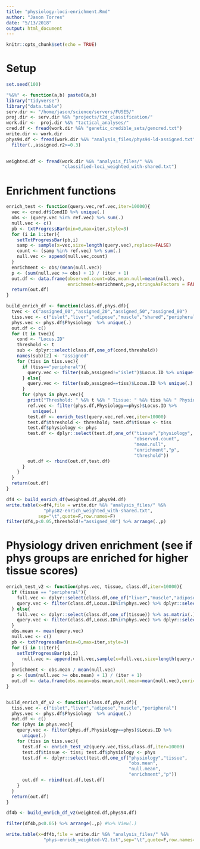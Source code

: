 ```yaml
---
title: "physiology-loci-enrichment.Rmd"
author: "Jason Torres"
date: "5/13/2018"
output: html_document
---
```


```r
knitr::opts_chunk$set(echo = TRUE)
```

# Setup


```r

set.seed(100)

"%&%" <- function(a,b) paste0(a,b)
library("tidyverse")
library("data.table")
serv.dir <- "/home/jason/science/servers/FUSE5/"
proj.dir <- serv.dir %&% "projects/t2d_classification/"
work.dir <-  proj.dir %&% "tactical_analyses/" 
cred.df <- fread(work.dir %&% "genetic_credible_sets/gencred.txt")
write.dir <- work.dir   
phys94.df <- fread(work.dir %&% "analysis_files/phys94-ld-assigned.txt") %>%
  filter(.,assigned.r2>=0.3)
  
```


```r

weighted.df <- fread(work.dir %&% "analysis_files/" %&% 
                     "classified-loci_weighted_with-shared.txt")
```



# Enrichment functions 

```r

enrich_test <- function(query.vec,ref.vec,iter=10000){
  vec <- cred.df$CondID %>% unique(.)
  obs <- (query.vec %in% ref.vec) %>% sum(.)
  null.vec <- c()
  pb <- txtProgressBar(min=0,max=iter,style=3)
  for (i in 1:iter){
    setTxtProgressBar(pb,i)
    samp <- sample(x=vec,size=length(query.vec),replace=FALSE)
    count <- (samp %in% ref.vec) %>% sum(.)
    null.vec <- append(null.vec,count)
  }
  enrichment <- obs/(mean(null.vec))
  p <- (sum(null.vec >= obs) + 1) / (iter + 1)
  out.df <- data.frame(observed.count=obs,mean.null=mean(null.vec),
                       enrichment=enrichment,p=p,stringsAsFactors = FALSE)
  return(out.df)
}

build_enrich_df <- function(class.df,phys.df){
  tvec <- c("assigned_00","assigned_20","assigned_50","assigned_80")
  tiss.vec <- c("islet","liver","adipose","muscle","shared","peripheral")
  phys.vec <- phys.df$Physiology  %>% unique(.)
  out.df <- c()
  for (t in tvec){
    cond <- "Locus.ID"
    threshold <- t
    sub <- dplyr::select(class.df,one_of(cond,threshold))
    names(sub)[2] <- "assigned"
    for (tiss in tiss.vec){
      if (tiss=="peripheral"){
        query.vec <- filter(sub,assigned!="islet")$Locus.ID %>% unique(.)
      } else{
        query.vec <- filter(sub,assigned==tiss)$Locus.ID %>% unique(.)
      }
      for (phys in phys.vec){
        print("Threshold: " %&% t %&% " Tissue: " %&% tiss %&% " Physiology: " %&% phys)
        ref.vec <- filter(phys.df,Physiology==phys)$Locus.ID %>% 
          unique(.)
        test.df <- enrich_test(query.vec,ref.vec,iter=10000)
        test.df$threshold <- threshold; test.df$tissue <- tiss
        test.df$physiology <- phys
        test.df <- dplyr::select(test.df,one_of("tissue","physiology",
                                                "observed.count",
                                                "mean.null",
                                                "enrichment","p",
                                                "threshold"))
        out.df <- rbind(out.df,test.df)
      }
    }
  }
  return(out.df)
}


```


```r


df4 <- build_enrich_df(weighted.df,phys94.df)
write.table(x=df4,file = write.dir %&% "analysis_files/" %&% 
              "phys82-enrich_weighted_with-shared.txt",
            sep="\t",quote=F,row.names=F)
filter(df4,p<0.05,threshold!="assigned_00") %>% arrange(.,p)


```


# Physiology driven enrichment (see if phys groups are enriched for higher tissue scores)


```r

enrich_test_v2 <- function(phys.vec, tissue, class.df,iter=10000){
  if (tissue == "peripheral"){
    full.vec <- dplyr::select(class.df,one_of("liver","muscle","adipose")) %>% rowSums(.)
    query.vec <- filter(class.df,Locus.ID%in%phys.vec) %>% dplyr::select(.,one_of("liver","muscle","adipose")) %>% rowSums(.)
  } else{
    full.vec <- dplyr::select(class.df,one_of(tissue)) %>% as.matrix(.) %>% as.numeric(.)
    query.vec <- filter(class.df,Locus.ID%in%phys.vec) %>% dplyr::select(.,one_of(tissue)) %>% as.matrix(.) %>% as.numeric(.)
  }
  obs.mean <- mean(query.vec)
  null.vec <- c()
  pb <- txtProgressBar(min=0,max=iter,style=3)
  for (i in 1:iter){
    setTxtProgressBar(pb,i)
      null.vec <- append(null.vec,sample(x=full.vec,size=length(query.vec),replace=TRUE) %>% mean(.))
  }
  enrichment <- obs.mean / mean(null.vec)
  p <- (sum(null.vec >= obs.mean) + 1) / (iter + 1)
  out.df <- data.frame(obs.mean=obs.mean,null.mean=mean(null.vec),enrichment=enrichment,p=p,stringsAsFactors = F)
}


build_enrich_df_v2 <- function(class.df,phys.df){
  tiss.vec <- c("islet","liver","adipose","muscle","peripheral")
  phys.vec <- phys.df$Physiology  %>% unique(.)
  out.df <- c()
  for (phys in phys.vec){
    query.vec <- filter(phys.df,Physiology==phys)$Locus.ID %>% 
      unique(.)    
    for (tiss in tiss.vec){
      test.df <- enrich_test_v2(query.vec,tiss,class.df,iter=10000)
      test.df$tissue <- tiss; test.df$physiology <- phys
      test.df <- dplyr::select(test.df,one_of("physiology","tissue",
                                              "obs.mean",
                                              "null.mean",
                                              "enrichment","p"))
      out.df <- rbind(out.df,test.df)
    }
  }
  return(out.df)
}


```


```r

df4b <- build_enrich_df_v2(weighted.df,phys94.df)

filter(df4b,p<0.05) %>% arrange(.,p) #%>% View(.)

write.table(x=df4b,file = write.dir %&% "analysis_files/" %&% 
              "phys-enrich_weighted-V2.txt",sep="\t",quote=F,row.names=F)

```
















